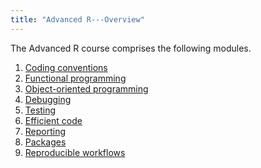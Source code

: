 ```yaml
---
title: "Advanced R---Overview"
---
```


The Advanced R course comprises the following modules.

1. [Coding conventions](https://decisionmechanics.quarto.pub/advanced-r-coding-conventions)
2. [Functional programming](https://decisionmechanics.quarto.pub/advanced-r-functional-programming)
3. [Object-oriented programming](https://decisionmechanics.quarto.pub/advanced-r-oop)
4. [Debugging](https://decisionmechanics.quarto.pub/advanced-r-debugging)
5. [Testing](https://decisionmechanics.quarto.pub/advanced-r-testing)
6. [Efficient code](https://decisionmechanics.quarto.pub/advanced-r-efficient-code)
7. [Reporting](https://decisionmechanics.quarto.pub/advanced-r-reporting)
8. [Packages](https://decisionmechanics.quarto.pub/advanced-r-packages)
9. [Reproducible workflows](https://decisionmechanics.quarto.pub/advanced-r-reproducible-workflows)
